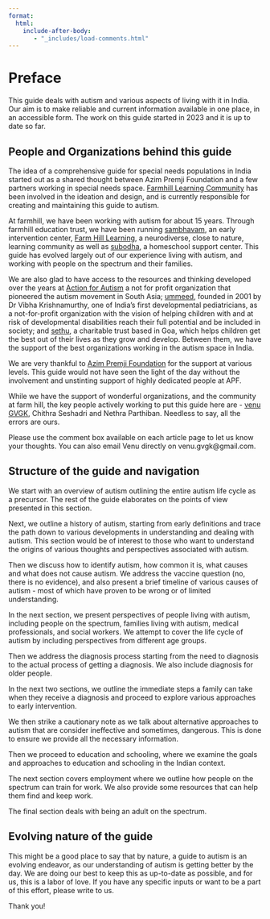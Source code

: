 ```yaml
---
format:
  html:
    include-after-body:
       - "_includes/load-comments.html"
---
```


# Preface {.unnumbered}

This guide deals with autism and various aspects of living with it in India. Our aim is to make reliable and current information available in one place, in an accessible form. The work on this guide started in 2023 and it is up to date so far.

## People and Organizations behind this guide

The idea of a comprehensive guide for special needs populations in India started out as a shared thought between Azim Premji Foundation and a few partners working in special needs space. [Farmhill Learning Community](https://farmhill.in) has been involved in the ideation and design, and is currently responsible for creating and maintaining this guide to autism.

At farmhill, we have been working with autism for about 15 years. Through farmhill education trust, we have been running [sambhavam](https://sambhavam-autism.com/), an early intervention center, [Farm Hill Learning](https://farmhill-learning.org/), a neurodiverse, close to nature, learning community as well as [subodha](https://subodha.farmhill.in/), a homeschool support center. This guide has evolved largely out of our experience living with autism, and working with people on the spectrum and their families.

We are also glad to have access to the resources and thinking developed over the years at [Action for Autism](https://autism-india.org/) a not for profit organization that pioneered the autism movement in South Asia; [ummeed](https://www.ummeed.org/), founded in 2001 by Dr Vibha Krishnamurthy, one of India’s first developmental pediatricians, as a not-for-profit organization with the vision of helping children with and at risk of developmental disabilities reach their full potential and be included in society; and [sethu](https://sethu.in/), a charitable trust based in Goa, which helps children get the best out of their lives as they grow and develop. Between them, we have the support of the best organizations working in the autism space in India.

We are very thankful to [Azim Premji Foundation](https://azimpremjifoundation.org/) for the support at various levels. This guide would not have seen the light of the day without the involvement and unstinting support of highly dedicated people at APF.

While we have the support of wonderful organizations, and the community at farm hill, the key people actively working to put this guide here are - [venu GVGK](https://gvgk.in), Chithra Seshadri and Nethra Parthiban. Needless to say, all the errors are ours.

Please use the comment box available on each article page to let us know your thoughts. You can also email Venu directly on venu.gvgk\@gmail.com.

## Structure of the guide and navigation

We start with an overview of autism outlining the entire autism life cycle as a precursor. The rest of the guide elaborates on the points of view presented in this section.

Next, we outline a history of autism, starting from early definitions and trace the path down to various developments in understanding and dealing with autism. This section would be of interest to those who want to understand the origins of various thoughts and perspectives associated with autism.

Then we discuss how to identify autism, how common it is, what causes and what does not cause autism. We address the vaccine question (no, there is no evidence), and also present a brief timeline of various causes of autism - most of which have proven to be wrong or of limited understanding.

In the next section, we present perspectives of people living with autism, including people on the spectrum, families living with autism, medical professionals, and social workers. We attempt to cover the life cycle of autism by including perspectives from different age groups.

Then we address the diagnosis process starting from the need to diagnosis to the actual process of getting a diagnosis. We also include diagnosis for older people.

In the next two sections, we outline the immediate steps a family can take when they receive a diagnosis and proceed to explore various approaches to early intervention.

We then strike a cautionary note as we talk about alternative approaches to autism that are consider ineffective and sometimes, dangerous. This is done to ensure we provide all the necessary information.

Then we proceed to education and schooling, where we examine the goals and approaches to education and schooling in the Indian context.

The next section covers employment where we outline how people on the spectrum can train for work. We also provide some resources that can help them find and keep work.

The final section deals with being an adult on the spectrum.

## Evolving nature of the guide

This might be a good place to say that by nature, a guide to autism is an evolving endeavor, as our understanding of autism is getting better by the day. We are doing our best to keep this as up-to-date as possible, and for us, this is a labor of love. If you have any specific inputs or want to be a part of this effort, please write to us.

Thank you!